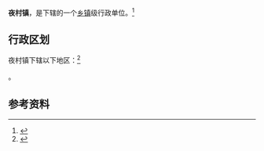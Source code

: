 {{中国乡级行政区|61/10/02/101/000}}

'''夜村镇'''，是{{PRC admin/fullname|61/10/02/101/000|3}}下辖的一个[[乡镇|乡镇]]级行政单位。<ref>{{PRC admin/ref sgc|{{PRC admin/parent|61/10/02/101/000}}}}</ref>

== 行政区划 ==

夜村镇下辖以下地区：<ref>{{PRC admin/ref sgc|61/10/02/101/000}}</ref>

{{PRC admin/children|61/10/02/101/000}}。

== 参考资料 ==

{{reflist}}

{{行政区划小作品}}
{{PRC admin/navcat|61/10/02/101/000}}
